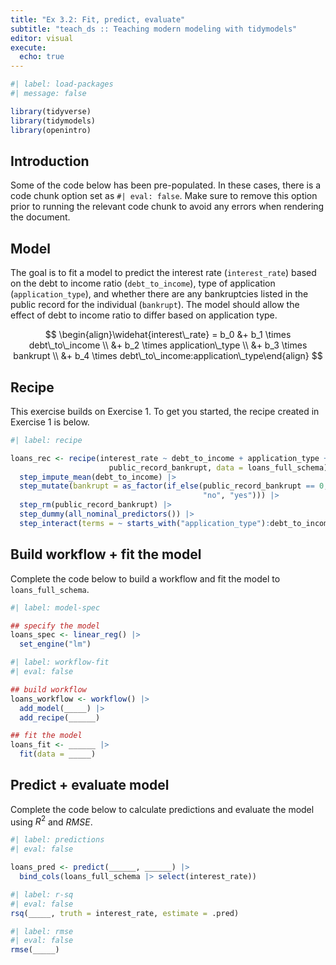 ```yaml
---
title: "Ex 3.2: Fit, predict, evaluate"
subtitle: "teach_ds :: Teaching modern modeling with tidymodels"
editor: visual
execute: 
  echo: true
---
```


```r
#| label: load-packages
#| message: false

library(tidyverse)
library(tidymodels)
library(openintro)
```

## Introduction

Some of the code below has been pre-populated. In these cases, there is a code chunk option set as `#| eval: false`. Make sure to remove this option prior to running the relevant code chunk to avoid any errors when rendering the document.

## Model

The goal is to fit a model to predict the interest rate (`interest_rate`) based on the debt to income ratio (`debt_to_income`), type of application (`application_type`), and whether there are any bankruptcies listed in the public record for the individual (`bankrupt`). The model should allow the effect of debt to income ratio to differ based on application type.

$$
\begin{align}\widehat{interest\_rate} = b_0 &+ b_1 \times debt\_to\_income \\ &+ b_2 \times application\_type \\ &+ b_3 \times bankrupt \\ &+ b_4 \times debt\_to\_income:application\_type\end{align}
$$

## Recipe

This exercise builds on Exercise 1. To get you started, the recipe created in Exercise 1 is below.

```r
#| label: recipe

loans_rec <- recipe(interest_rate ~ debt_to_income + application_type + 
                      public_record_bankrupt, data = loans_full_schema) |>
  step_impute_mean(debt_to_income) |>
  step_mutate(bankrupt = as_factor(if_else(public_record_bankrupt == 0, 
                                           "no", "yes"))) |>
  step_rm(public_record_bankrupt) |>
  step_dummy(all_nominal_predictors()) |>
  step_interact(terms = ~ starts_with("application_type"):debt_to_income)
```

## Build workflow + fit the model

Complete the code below to build a workflow and fit the model to `loans_full_schema`.

```r
#| label: model-spec 

## specify the model 
loans_spec <- linear_reg() |>
  set_engine("lm")
```

```r
#| label: workflow-fit
#| eval: false 

## build workflow 
loans_workflow <- workflow() |>
  add_model(_____) |>
  add_recipe(______)

## fit the model 
loans_fit <- ______ |>
  fit(data = _____)
```

## Predict + evaluate model

Complete the code below to calculate predictions and evaluate the model using $R^2$ and $RMSE$.

```r
#| label: predictions
#| eval: false

loans_pred <- predict(______, ______) |>
  bind_cols(loans_full_schema |> select(interest_rate))
```

```r
#| label: r-sq
#| eval: false
rsq(_____, truth = interest_rate, estimate = .pred)
```

```r
#| label: rmse
#| eval: false
rmse(_____)
```
